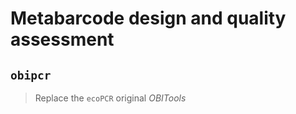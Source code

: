 # Metabarcode design and quality assessment

## `obipcr`

> Replace the `ecoPCR` original *OBITools*

